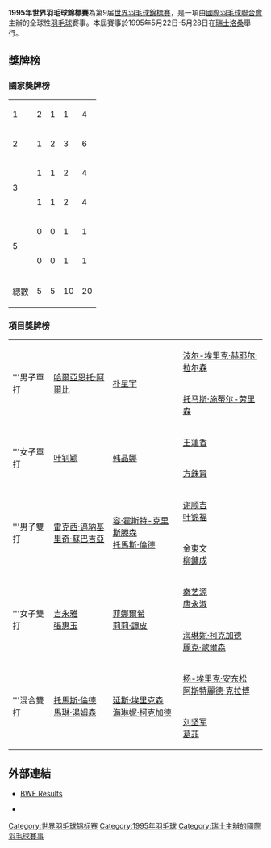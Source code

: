 {{noteTA|G1=Badminton}}
{{infobox badminton event
|name           = 1995年世界羽毛球錦標賽
|image          = 
|size           = 
|caption        =
|dates          = 1995年5月22日－5月28日
|number_edition = 第9屆
|level          = 1
|prize_money    = 
|location       = {{SWI}}[[洛桑|洛桑]]
|venue          = 
|previous       = 1993年世界羽毛球錦標賽
|next           = 1997年世界羽毛球錦標賽
}}
'''1995年世界羽毛球錦標賽'''為第9届[[世界羽毛球錦標賽|世界羽毛球錦標賽]]，是一項由[[國際羽毛球聯合會|國際羽毛球聯合會]]主辦的全球性[[羽毛球|羽毛球]]賽事。本屆賽事於1995年5月22日-5月28日在[[瑞士|瑞士]][[洛桑|洛桑]]舉行。

==獎牌榜==
===國家獎牌榜===
{| {{RankedMedalTable}}
|-
|1 || style=text-align:left| {{INA}}||2||1||1||4
|-
|2 || style=text-align:left| {{DEN}}||1||2||3||6
|-
|rowspan=2 |3 || style=text-align:left|{{CHN}}||1||1||2||4
|-
|style=text-align:left|{{flag|KOR|1984}}||1||1||2||4 
|-
|rowspan=2 |5|| style=text-align:left| {{MAS}}||0||0||1||1
|-
|style=text-align:left| {{SWE}}||0||0||1||1
|- class="sortbottom"
!colspan=2|總數|| 5 || 5 || 10 || 20
|}

===項目獎牌榜===
{| {{MedalistTable|type=項目}}
|-
|rowspan=2|'''男子單打
|rowspan=2|{{flagicon|INA}} [[阿爾比_(羽球運動員)|哈爾亞恩托·阿爾比]]
|rowspan=2|{{flagicon|KOR|1984}} [[朴星宇|朴星宇]]
|{{flagicon|DEN}} [[波尔-埃里克·赫耶尔·拉尔森|波尔-埃里克·赫耶尔·拉尔森]]
|-
|{{flagicon|DEN}} [[托马斯·施蒂尔-劳里森|托马斯·施蒂尔-劳里森]]
|-
|rowspan=2|'''女子單打
|rowspan=2|{{flagicon|CHN}} [[叶钊颖|叶钊颖]]
|rowspan=2|{{flagicon|CHN}} [[韩晶娜|韩晶娜]]
|{{flagicon|INA}} [[王蓮香|王蓮香]]
|-
|{{flagicon|KOR|1984}} [[方銖賢|方銖賢]]
|-
|rowspan=2|'''男子雙打
|rowspan=2|{{flagicon|INA}} [[雷克西·邁納基|雷克西·邁納基]]<br>{{flagicon|INA}} [[里奇·蘇巴吉亞|里奇·蘇巴吉亞]]
|rowspan=2|{{flagicon|DEN}} [[容·霍斯特-克里斯滕森|容·霍斯特-克里斯滕森]]<br>{{flagicon|DEN}} [[托馬斯·倫德|托馬斯·倫德]]
|{{flagicon|MAS}} [[谢顺吉|谢顺吉]]<br>{{flagicon|MAS}} [[叶锦福|叶锦福]]
|-
|{{flagicon|KOR|1984}} [[金東文|金東文]]<br>{{flagicon|KOR|1984}} [[柳鏞成|柳鏞成]]
|-
|rowspan=2|'''女子雙打
|rowspan=2|{{flagicon|KOR|1984}} [[吉永雅|吉永雅]]<br>{{flagicon|KOR|1984}} [[張惠玉|張惠玉]]
|rowspan=2|{{flagicon|INA}} [[菲娜爾希|菲娜爾希]]<br>{{flagicon|INA}} [[莉莉·譚皮|莉莉·譚皮]]
|{{flagicon|CHN}} [[秦艺源|秦艺源]]<br>{{flagicon|CHN}} [[唐永淑|唐永淑]]
|-
|{{flagicon|DEN}} [[海琳妮·柯克加德|海琳妮·柯克加德]]<br>{{flagicon|DEN}} [[麗克·歐爾森|麗克·歐爾森]]
|-
|rowspan=2|'''混合雙打
|rowspan=2|{{flagicon|DEN}} [[托馬斯·倫德|托馬斯·倫德]]<br>{{flagicon|DEN}} [[馬琳·湯姆森|馬琳·湯姆森]]
|rowspan=2|{{flagicon|DEN}} [[延斯·埃里克森|延斯·埃里克森]]<br>{{flagicon|DEN}} [[海琳妮·柯克加德|海琳妮·柯克加德]]
|{{flagicon|SWE}} [[扬-埃里克·安东松|扬-埃里克·安东松]]<br>{{flagicon|SWE}} [[阿斯特麗德·克拉博|阿斯特麗德·克拉博]]
|-
|{{flagicon|CHN}} [[刘坚军|刘坚军]]<br>{{flagicon|CHN}} [[葛菲|葛菲]]
|}

==外部連結==
* {{en}}[https://web.archive.org/web/20071022125938/http://internationalbadminton.org/changes/resultlausanne.asp BWF Results]
* {{zh-cn}}{{cite web|title=第九届世锦赛回顾：中国羽队铩羽而归 仅获一金|url=http://sports.sohu.com/20070811/n251535188.shtml|archiveurl=https://web.archive.org/web/20110718065349/http://sports.sohu.com/20070811/n251535188.shtml|newspaper=搜狐體育|date=2007-08-11|archivedate=2011-07-18|deadurl=no|accessdate=2017-08-13}}

{{世界羽毛球锦标赛}}

[[Category:世界羽毛球锦标赛|Category:世界羽毛球锦标赛]]
[[Category:1995年羽毛球|Category:1995年羽毛球]]
[[Category:瑞士主辦的國際羽毛球賽事|Category:瑞士主辦的國際羽毛球賽事]]